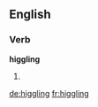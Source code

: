 ==English==

===Verb===
'''higgling'''

# {{present participle of|higgle}}

[[de:higgling]]
[[fr:higgling]]